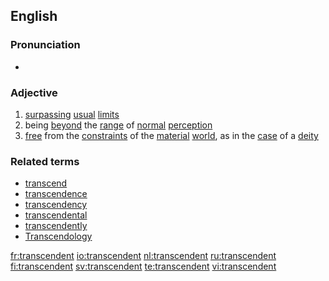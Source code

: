 ==English==

===Pronunciation===
* {{IPA|/tɹænˈsɛndɛnt/}}

===Adjective===
{{en-adj-more}}

# [[surpass]]ing [[usual]] [[limit]]s
# being [[beyond]] the [[range]] of [[normal]] [[perception]]
# [[free]] from the [[constraint]]s of the [[material]] [[world]], as in the [[case]] of a [[deity]]

===Related terms===
* [[transcend]]
* [[transcendence]]
* [[transcendency]]
* [[transcendental]]
* [[transcendently]]
* [[Transcendology]]

[[fr:transcendent]]
[[io:transcendent]]
[[nl:transcendent]]
[[ru:transcendent]]
[[fi:transcendent]]
[[sv:transcendent]]
[[te:transcendent]]
[[vi:transcendent]]
